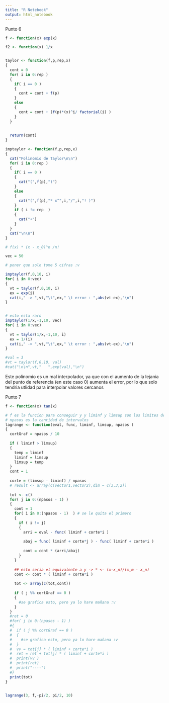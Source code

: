 ```yaml
---
title: "R Notebook"
output: html_notebook
---
```


Punto 6

```r

f <- function(x) exp(x)

f2 <- function(x) 1/x


taylor <- function(f,p,rep,x)
{
  cont = 0 
  for( i in 0:rep )
  {
    if( i == 0 )
    {
      cont = cont + f(p)
    }
    else
    {
      cont = cont + (f(p)*(x)^i/ factorial(i) )
    }
  }
  
  
  return(cont)
}

imptaylor <- function(f,p,rep,x)
{
  cat("Polinomio de Taylor\n\n")
  for( i in 0:rep )
  {
    if( i == 0 )
    {
      cat("(",f(p),")")
    }
    else
    {
      cat("(",f(p),"* x^",i,"/",i,"! )")
    }
    if ( i != rep  )
    {
      cat("+")
    }
  }
  cat("\n\n")
}

# f(x) * (x - x_0)^n /n! 

vec = 50

# poner que solo tome 5 cifras :v 

imptaylor(f,0,10, i)
for( i in 0:vec)
{
  vt = taylor(f,0,10, i)
  ex = exp(i)
  cat(i," -> ",vt,"\t",ex," \t error : ",abs(vt-ex),"\n")
}


# esto esta raro
imptaylor(1/x,-1,10, vec)
for( i in 0:vec)
{
  vt = taylor(1/x,-1,10, i)
  ex = 1/(i)
  cat(i," -> ",vt,"\t",ex," \t error : ",abs(vt-ex),"\n")
}

#val = 3
#vt = taylor(f,0,10, val)
#cat("\n\n",vt,"   ",exp(val),"\n")


```

Este polinomio es un mal interpolador, ya que con el aumento de la lejania del punto de referencia (en este caso 0) aumenta el error, por lo que solo tendria utlidad para interpolar valores cercanos


Punto 7 

```r



f <- function(x) tan(x)

# f es la funcion para conseguir y y liminf y limsup son los limites de x
# npasos es la cantidad de intervalos 
lagrange <- function(eval, func, liminf, limsup, npasos )
{
  cortGraf = npasos / 10 
  
  if ( liminf > limsup)
  {
    temp = liminf
    liminf = limsup
    limsup = temp
  }
  cont = 1
  
  corte = (limsup - liminf) / npasos
  # result <- array(c(vector1,vector2),dim = c(3,3,2))
  
  tot <- c()
  for( j in 0:(npasos - 1) )
  {
    cont = 1
    for( i in 0:(npasos - 1)  ) # se le quita el primero 
    {
      if ( i != j)
      {
        arri = eval - func( liminf + corte*i )
        
        abaj = func( liminf + corte*j ) - func( liminf + corte*i )
        
        cont = cont * (arri/abaj)
      }
    }
    
    ## esto seria el equivalente a y -> * <- (x-x_n)/(x_m - x_n)
    cont <- cont * ( liminf + corte*i )
    
    tot <- array(c(tot,cont)) 
    
    if ( j %% cortGraf == 0 )
    {
      #se grafica esto, pero ya lo hare mañana :v 
    }
  }
  #ret = 0
  #for( j in 0:(npasos - 1) )
  #{
  #  if ( j %% cortGraf == 0 )
  #  {
  #    #se grafica esto, pero ya lo hare mañana :v 
  #  }
  #  vv = tot[j] * ( liminf + corte*i )
  #  ret = ret + tot[j] * ( liminf + corte*i )  
  #  print(vv )
  #  print(ret)
  #  print("----")
  #}
  print(tot)
}


lagrange(3, f,-pi/2, pi/2, 10)


```

